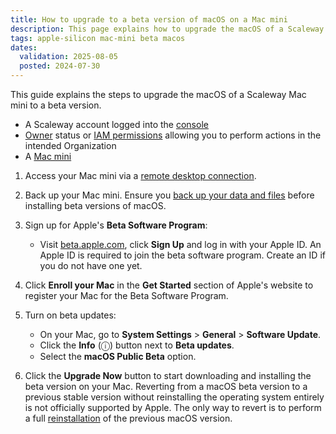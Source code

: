 ```yaml
---
title: How to upgrade to a beta version of macOS on a Mac mini
description: This page explains how to upgrade the macOS of a Scaleway Mac mini to a beta version.
tags: apple-silicon mac-mini beta macos
dates:
  validation: 2025-08-05
  posted: 2024-07-30
---
```



This guide explains the steps to upgrade the macOS of a Scaleway Mac mini to a beta version.

<Requirements />

- A Scaleway account logged into the [console](https://console.scaleway.com/)
- [Owner](/iam/concepts/#owner) status or [IAM permissions](/iam/concepts/#permission) allowing you to perform actions in the intended Organization
- A [Mac mini](/apple-silicon/how-to/create-mac-mini/)


1. Access your Mac mini via a [remote desktop connection](/apple-silicon/how-to/access-remote-desktop-mac-mini/).

2. Back up your Mac mini.
    <Message type="important">
        Ensure you [back up your data and files](/apple-silicon/faq/#how-can-i-back-up-my-mac-mini) before installing beta versions of macOS.
    </Message>

3. Sign up for Apple's **Beta Software Program**:
   - Visit [beta.apple.com](https://beta.apple.com), click **Sign Up** and log in with your Apple ID.
        <Message type="note">
            An Apple ID is required to join the beta software program. Create an ID if you do not have one yet.
        </Message>

4. Click **Enroll your Mac** in the **Get Started** section of Apple's website to register your Mac for the Beta Software Program.

5. Turn on beta updates:
   - On your Mac, go to **System Settings** > **General** > **Software Update**.
   - Click the **Info** (ⓘ) button next to **Beta updates**.
   - Select the **macOS Public Beta** option.

6. Click the **Upgrade Now** button to start downloading and installing the beta version on your Mac.
    <Message type="important">
        Reverting from a macOS beta version to a previous stable version without reinstalling the operating system entirely is not officially supported by Apple. The only way to revert is to perform a full [reinstallation](/apple-silicon/how-to/reinstall-mac-mini/) of the previous macOS version.
    </Message>

